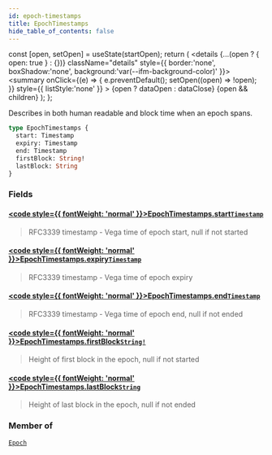 ```yaml
---
id: epoch-timestamps
title: EpochTimestamps
hide_table_of_contents: false
---
```







  const [open, setOpen] = useState(startOpen);
  return (
    <details {...(open ? { open: true } : {})} className="details" style={{ border:'none', boxShadow:'none', background:'var(--ifm-background-color)' }}>
      <summary
        onClick={(e) => {
          e.preventDefault();
          setOpen((open) => !open);
        }}
        style={{ listStyle:'none' }}
      >
      {open ? dataOpen : dataClose}
      </summary>
      {open && children}
    </details>
  );
};




Describes in both human readable and block time when an epoch spans.


```graphql
type EpochTimestamps {
  start: Timestamp
  expiry: Timestamp
  end: Timestamp
  firstBlock: String!
  lastBlock: String
}
```


### Fields

#### [<code style={{ fontWeight: 'normal' }}>EpochTimestamps.<b>start</b></code>](#)<Bullet />[`Timestamp`](/testnet/api/graphql/scalars/timestamp) <Badge class="secondary" text="scalar"/>
> RFC3339 timestamp - Vega time of epoch start, null if not started
> 

#### [<code style={{ fontWeight: 'normal' }}>EpochTimestamps.<b>expiry</b></code>](#)<Bullet />[`Timestamp`](/testnet/api/graphql/scalars/timestamp) <Badge class="secondary" text="scalar"/>
> RFC3339 timestamp - Vega time of epoch expiry
> 

#### [<code style={{ fontWeight: 'normal' }}>EpochTimestamps.<b>end</b></code>](#)<Bullet />[`Timestamp`](/testnet/api/graphql/scalars/timestamp) <Badge class="secondary" text="scalar"/>
> RFC3339 timestamp - Vega time of epoch end, null if not ended
> 

#### [<code style={{ fontWeight: 'normal' }}>EpochTimestamps.<b>firstBlock</b></code>](#)<Bullet />[`String!`](/testnet/api/graphql/scalars/string) <Badge class="secondary" text="non-null"/> <Badge class="secondary" text="scalar"/>
> Height of first block in the epoch, null if not started
> 

#### [<code style={{ fontWeight: 'normal' }}>EpochTimestamps.<b>lastBlock</b></code>](#)<Bullet />[`String`](/testnet/api/graphql/scalars/string) <Badge class="secondary" text="scalar"/>
> Height of last block in the epoch, null if not ended
> 



### Member of

[`Epoch`](/testnet/api/graphql/objects/epoch)  <Badge class="secondary" text="object"/>

